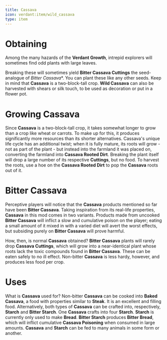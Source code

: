 ```yaml
---
title: Cassava
icon: verdant:item/wild_cassava
type: item
---
```


# Obtaining

Among the many hazards of the **Verdant Growth**, intrepid explorers will sometimes find odd plants with large leaves. 

<Asset width={128} height={128} location="verdant:item/wild_cassava" title="Wild Cassava" />

Breaking these will sometimes yield **Bitter Cassava Cuttings** the seed-analogue of *Bitter Cassava**. You can plant these like any other seeds. Keep in mind that **Cassava** is a two-block-tall crop. **Wild Cassava** can also be harvested with shears or silk touch, to be used as decoration or put in a flower pot.

# Growing Cassava 

Since **Cassava** is a two-block-tall crop, it takes somewhat longer to grow than a crop like wheat or carrots. To make up for this, it produces significantly more resources than its shorter alternatives. Cassava's unique life cycle has an additional twist; when it is fully mature, its roots will grow - not as part of the plant - but instead into the farmland it was placed on, converting the farmland into **Cassava Rooted Dirt**. Breaking the plant itself will drop a large number of its respective **Cuttings**, but no food. To harvest the roots, use a hoe on the **Cassava Rooted Dirt** to pop the **Cassava** roots out of it. 

# Bitter Cassava 

Perceptive players will notice that the **Cassava** products mentioned so far have been **Bitter Cassava**. Taking inspiration from its real-life properties, **Cassava** in this mod comes in two variants. Products made from uncooked **Bitter Cassava** will inflict a slow and cumulative poison on the player; eating a small amount of it mixed in with a varied diet will avert the worst effects, but subsiding purely on **Bitter Cassava** will prove harmful. 

How, then, is normal **Cassava** obtained? **Bitter Cassava** plants will rarely drop **Cassava Cuttings**, which will grow into a near-identical plant whose roots lack the toxic compounds found in **Bitter Cassava**. These can be eaten safely to no ill effect. Non-bitter **Cassava** is less hardy, however, and produces less food per crop. 

<Asset width={128} height={128} location="verdant:item/cassava_cuttings" title="Cassava Cuttings" />

<Asset width={128} height={128} location="verdant:item/cassava" title="Cassava" />

<Asset width={128} height={128} location="verdant:item/starch" title="Starch" />

<Asset width={128} height={128} location="verdant:item/bitter_cassava_cuttings" title="Bitter Cassava Cuttings" />

<Asset width={128} height={128} location="verdant:item/bitter_cassava" title="Bitter Cassava" />

<Asset width={128} height={128} location="verdant:item/bitter_starch" title="Bitter Starch" />

# Uses

What is **Cassava** used for? Non-bitter **Cassava** can be cooked into **Baked Cassava**, a food with properties similar to **Steak**. It is an excellent and filling food. Alternatively, both types of **Cassava** can be crafted into, respectively, **Starch** and **Bitter Starch**. One **Cassava** crafts into four **Starch**. **Starch** is currently only used to make **Bread**. **Bitter Starch** produces **Bitter Bread**, which will inflict cumulative **Cassava Poisoning** when consumed in large amounts. **Cassava** and **Starch** can be fed to many animals in some form or another.






